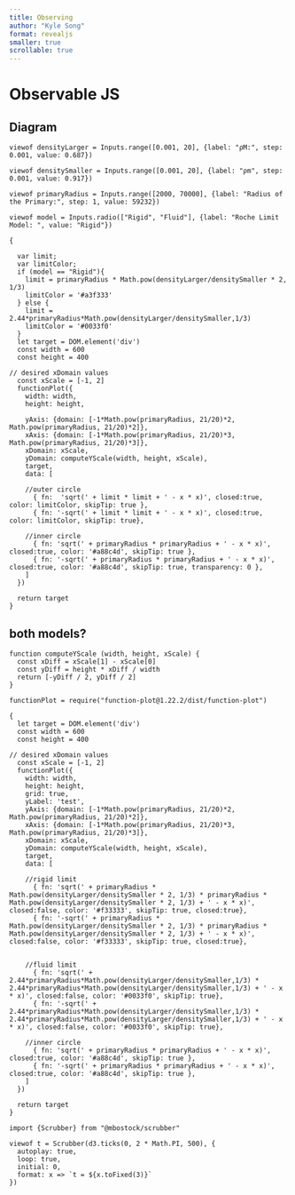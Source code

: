 ```yaml
---
title: Observing
author: "Kyle Song"
format: revealjs
smaller: true
scrollable: true
---
```



# Observable JS

## Diagram

```ojs
viewof densityLarger = Inputs.range([0.001, 20], {label: "ρM:", step: 0.001, value: 0.687})
```

```ojs
viewof densitySmaller = Inputs.range([0.001, 20], {label: "ρm", step: 0.001, value: 0.917})
```

```ojs
viewof primaryRadius = Inputs.range([2000, 70000], {label: "Radius of the Primary:", step: 1, value: 59232})
```

```ojs
viewof model = Inputs.radio(["Rigid", "Fluid"], {label: "Roche Limit Model: ", value: "Rigid"})
```

```ojs
{

  var limit;
  var limitColor;
  if (model == "Rigid"){
    limit = primaryRadius * Math.pow(densityLarger/densitySmaller * 2, 1/3)
    limitColor = '#a3f333'
  } else {
    limit = 2.44*primaryRadius*Math.pow(densityLarger/densitySmaller,1/3)
    limitColor = '#0033f0'
  }
  let target = DOM.element('div')
  const width = 600 
  const height = 400

// desired xDomain values
  const xScale = [-1, 2]
  functionPlot({
    width: width,
    height: height,

    yAxis: {domain: [-1*Math.pow(primaryRadius, 21/20)*2, Math.pow(primaryRadius, 21/20)*2]},
    xAxis: {domain: [-1*Math.pow(primaryRadius, 21/20)*3, Math.pow(primaryRadius, 21/20)*3]},
    xDomain: xScale,
    yDomain: computeYScale(width, height, xScale),
    target,
    data: [

    //outer circle
      { fn:  'sqrt(' + limit * limit + ' - x * x)', closed:true, color: limitColor, skipTip: true },
      { fn: '-sqrt(' + limit * limit + ' - x * x)', closed:true, color: limitColor, skipTip: true},
    
    //inner circle
      { fn: 'sqrt(' + primaryRadius * primaryRadius + ' - x * x)', closed:true, color: '#a88c4d', skipTip: true },
      { fn: '-sqrt(' + primaryRadius * primaryRadius + ' - x * x)', closed:true, color: '#a88c4d', skipTip: true, transparency: 0 },
    ]
  })

  return target
}
```


## both models?



```ojs
function computeYScale (width, height, xScale) {
  const xDiff = xScale[1] - xScale[0]
  const yDiff = height * xDiff / width
  return [-yDiff / 2, yDiff / 2]
}
```

```ojs
functionPlot = require("function-plot@1.22.2/dist/function-plot")

{
  let target = DOM.element('div')
  const width = 600 
  const height = 400

// desired xDomain values
  const xScale = [-1, 2]
  functionPlot({
    width: width,
    height: height,
    grid: true,
    yLabel: 'test',
    yAxis: {domain: [-1*Math.pow(primaryRadius, 21/20)*2, Math.pow(primaryRadius, 21/20)*2]},
    xAxis: {domain: [-1*Math.pow(primaryRadius, 21/20)*3, Math.pow(primaryRadius, 21/20)*3]},
    xDomain: xScale,
    yDomain: computeYScale(width, height, xScale),
    target,
    data: [

    //rigid limit
      { fn: 'sqrt(' + primaryRadius * Math.pow(densityLarger/densitySmaller * 2, 1/3) * primaryRadius * Math.pow(densityLarger/densitySmaller * 2, 1/3) + ' - x * x)', closed:false, color: '#f33333', skipTip: true, closed:true},
      { fn: '-sqrt(' + primaryRadius * Math.pow(densityLarger/densitySmaller * 2, 1/3) * primaryRadius * Math.pow(densityLarger/densitySmaller * 2, 1/3) + ' - x * x)', closed:false, color: '#f33333', skipTip: true, closed:true},


    //fluid limit
      { fn: 'sqrt(' + 2.44*primaryRadius*Math.pow(densityLarger/densitySmaller,1/3) * 2.44*primaryRadius*Math.pow(densityLarger/densitySmaller,1/3) + ' - x * x)', closed:false, color: '#0033f0', skipTip: true},
      { fn: '-sqrt(' + 2.44*primaryRadius*Math.pow(densityLarger/densitySmaller,1/3) * 2.44*primaryRadius*Math.pow(densityLarger/densitySmaller,1/3) + ' - x * x)', closed:false, color: '#0033f0', skipTip: true},
    
    //inner circle
      { fn: 'sqrt(' + primaryRadius * primaryRadius + ' - x * x)', closed:true, color: '#a88c4d', skipTip: true },
      { fn: '-sqrt(' + primaryRadius * primaryRadius + ' - x * x)', closed:true, color: '#a88c4d', skipTip: true },
    ]
  })

  return target
}
``` 

```ojs
import {Scrubber} from "@mbostock/scrubber"

viewof t = Scrubber(d3.ticks(0, 2 * Math.PI, 500), {
  autoplay: true,
  loop: true,
  initial: 0,
  format: x => `t = ${x.toFixed(3)}`
})
```